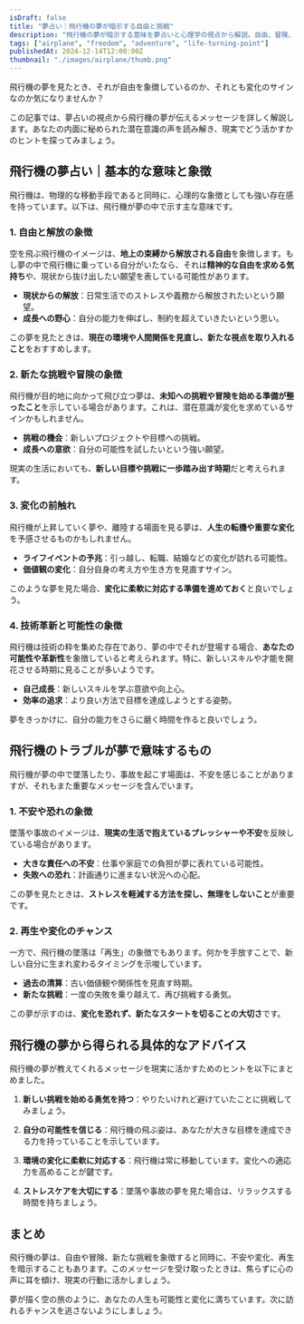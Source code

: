 ```yaml
---
isDraft: false
title: "夢占い｜飛行機の夢が暗示する自由と挑戦"
description: "飛行機の夢が暗示する意味を夢占いと心理学の視点から解説。自由、冒険、変化を象徴するメッセージを読み解き、現実の行動にどう活かすかのヒントをご紹介します。"
tags: ["airplane", "freedom", "adventure", "life-turning-point"]
publishedAt: 2024-12-14T12:00:00Z
thumbnail: "./images/airplane/thumb.png"
---
```


飛行機の夢を見たとき、それが自由を象徴しているのか、それとも変化のサインなのか気になりませんか？

この記事では、夢占いの視点から飛行機の夢が伝えるメッセージを詳しく解説します。あなたの内面に秘められた潜在意識の声を読み解き、現実でどう活かすかのヒントを探ってみましょう。

<TableOfContents />

<AdUnit />

## 飛行機の夢占い｜基本的な意味と象徴

飛行機は、物理的な移動手段であると同時に、心理的な象徴としても強い存在感を持っています。以下は、飛行機が夢の中で示す主な意味です。

### 1. 自由と解放の象徴

空を飛ぶ飛行機のイメージは、<strong>地上の束縛から解放される自由</strong>を象徴します。もし夢の中で飛行機に乗っている自分がいたなら、それは<strong>精神的な自由を求める気持ち</strong>や、現状から抜け出したい願望を表している可能性があります。

- <strong>現状からの解放</strong>：日常生活でのストレスや義務から解放されたいという願望。
- <strong>成長への野心</strong>：自分の能力を伸ばし、制約を超えていきたいという思い。

この夢を見たときは、<strong>現在の環境や人間関係を見直し、新たな視点を取り入れること</strong>をおすすめします。

### 2. 新たな挑戦や冒険の象徴

飛行機が目的地に向かって飛び立つ夢は、<strong>未知への挑戦や冒険を始める準備が整ったこと</strong>を示している場合があります。これは、潜在意識が変化を求めているサインかもしれません。

- <strong>挑戦の機会</strong>：新しいプロジェクトや目標への挑戦。
- <strong>成長への意欲</strong>：自分の可能性を試したいという強い願望。

現実の生活においても、<strong>新しい目標や挑戦に一歩踏み出す時期</strong>だと考えられます。

### 3. 変化の前触れ

飛行機が上昇していく夢や、離陸する場面を見る夢は、<strong>人生の転機や重要な変化</strong>を予感させるものかもしれません。

- <strong>ライフイベントの予兆</strong>：引っ越し、転職、結婚などの変化が訪れる可能性。
- <strong>価値観の変化</strong>：自分自身の考え方や生き方を見直すサイン。

このような夢を見た場合、<strong>変化に柔軟に対応する準備を進めておく</strong>と良いでしょう。

### 4. 技術革新と可能性の象徴

飛行機は技術の粋を集めた存在であり、夢の中でそれが登場する場合、<strong>あなたの可能性や革新性</strong>を象徴していると考えられます。特に、新しいスキルや才能を開花させる時期に見ることが多いようです。

- <strong>自己成長</strong>：新しいスキルを学ぶ意欲や向上心。
- <strong>効率の追求</strong>：より良い方法で目標を達成しようとする姿勢。

夢をきっかけに、自分の能力をさらに磨く時間を作ると良いでしょう。

<AdUnit />

## 飛行機のトラブルが夢で意味するもの

飛行機が夢の中で墜落したり、事故を起こす場面は、不安を感じることがありますが、それもまた重要なメッセージを含んでいます。

### 1. 不安や恐れの象徴

墜落や事故のイメージは、<strong>現実の生活で抱えているプレッシャーや不安</strong>を反映している場合があります。

- <strong>大きな責任への不安</strong>：仕事や家庭での負担が夢に表れている可能性。
- <strong>失敗への恐れ</strong>：計画通りに進まない状況への心配。

この夢を見たときは、<strong>ストレスを軽減する方法を探し、無理をしないこと</strong>が重要です。

### 2. 再生や変化のチャンス

一方で、飛行機の墜落は「再生」の象徴でもあります。何かを手放すことで、新しい自分に生まれ変わるタイミングを示唆しています。

- <strong>過去の清算</strong>：古い価値観や関係性を見直す時期。
- <strong>新たな挑戦</strong>：一度の失敗を乗り越えて、再び挑戦する勇気。

この夢が示すのは、<strong>変化を恐れず、新たなスタートを切ることの大切さ</strong>です。

<AdUnit />

## 飛行機の夢から得られる具体的なアドバイス

飛行機の夢が教えてくれるメッセージを現実に活かすためのヒントを以下にまとめました。

1. **新しい挑戦を始める勇気を持つ**：やりたいけれど避けていたことに挑戦してみましょう。

2. **自分の可能性を信じる**：飛行機の飛ぶ姿は、あなたが大きな目標を達成できる力を持っていることを示しています。

3. **環境の変化に柔軟に対応する**：飛行機は常に移動しています。変化への適応力を高めることが鍵です。

4. **ストレスケアを大切にする**：墜落や事故の夢を見た場合は、リラックスする時間を持ちましょう。

<AdUnit />

## まとめ

飛行機の夢は、自由や冒険、新たな挑戦を象徴すると同時に、不安や変化、再生を暗示することもあります。このメッセージを受け取ったときは、焦らずに心の声に耳を傾け、現実の行動に活かしましょう。

夢が描く空の旅のように、あなたの人生も可能性と変化に満ちています。次に訪れるチャンスを逃さないようにしましょう。
